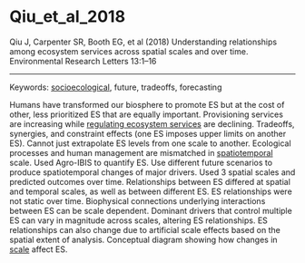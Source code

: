 # Qiu_et_al_2018

Qiu J, Carpenter SR, Booth EG, et al (2018) Understanding relationships among ecosystem services across spatial scales and over time. Environmental Research Letters 13:1–16


---

Keywords: [socioecological](../topics/Socioecological.qmd), future, tradeoffs, forecasting	

Humans have transformed our biosphere to promote ES but at the cost of other, less prioritized ES that are equally important. Provisioning services are increasing while [regulating ecosystem services](../topics/RegulatingEcosystemServices.qmd) are declining. Tradeoffs, synergies, and constraint effects (one ES imposes upper limits on another ES). Cannot just extrapolate ES levels from one scale to another. Ecological processes and human management are mismatched in [spatiotemporal](../topics/Spatiotemporal.qmd) scale. Used Agro-IBIS to quantify ES. Use different future scenarios to produce spatiotemporal changes of major drivers. Used 3 spatial scales and predicted outcomes over time. Relationships between ES differed at spatial and temporal scales, as well as between different ES. ES relationships were not static over time. Biophysical connections underlying interactions between ES can be scale dependent. Dominant drivers that control multiple ES can vary in magnitude across scales, altering ES relationships. ES relationships can also change due to artificial scale effects based on the spatial extent of analysis. Conceptual diagram showing how changes in [scale](../topics/Scale.qmd) affect ES. 
